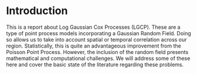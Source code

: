 # Introduction

This is a report about Log Gaussian Cox Processes (LGCP). These are a type of point process models incorporating a Gaussian Random Field. Doing so allows us to take into account spatial or temporal correlation across our region. Statistically, 
this is quite an advantageous improvement from the Poisson Point Process. However, the inclusion of the random field presents 
mathematical and computational challenges. We will address some of these here and cover the basic state of the literature regarding these problems. 